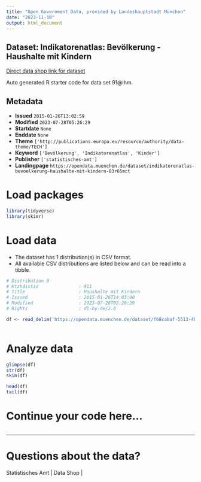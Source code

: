 ```yaml
---
title: "Open Government Data, provided by Landeshauptstadt München"
date: "2023-11-18"
output: html_document
---
```


## Dataset: Indikatorenatlas: Bevölkerung - Haushalte mit Kindern

[Direct data shop link for dataset](https://opendata.muenchen.de/dataset/indikatorenatlas-bevoelkerung-haushalte-mit-kindern-83r65mct)

Auto generated R starter code for data set 91@lhm.

## Metadata

- **Issued** `2015-01-26T13:02:59`
- **Modified** `2023-07-28T05:26:29`
- **Startdate** `None`
- **Enddate** `None`
- **Theme** `['http://publications.europa.eu/resource/authority/data-theme/TECH']`
- **Keyword** `['Bevölkerung', 'Indikatorenatlas', 'Kinder']`
- **Publisher** `['statistisches-amt']`
- **Landingpage** `https://opendata.muenchen.de/dataset/indikatorenatlas-bevoelkerung-haushalte-mit-kindern-83r65mct`


# Load packages

```r

library(tidyverse)
library(skimr)

```

# Load data

-   The dataset has 1 distribution(s) in CSV format.
-   All available CSV distributions are listed below and can be read into a tibble.

```r

# Distribution 0
# Ktzhdistid               : 911
# Title                    : Haushalte mit Kindern
# Issued                   : 2015-01-26T14:03:00
# Modified                 : 2023-07-28T05:26:29
# Rights                   : dl-by-de/2.0

df <- read_delim('https://opendata.muenchen.de/dataset/f68cabaf-5513-4b6d-a539-cef6e4b9437f/resource/238034f8-d7dc-44ab-87c7-d7ee41491f8e/download/indikat_bevoelkerung_haushalte_mit_kindern_240723.csv')



```

# Analyze data

```r

glimpse(df)
str(df)
skim(df)

head(df)
tail(df)

```

# Continue your code here...

```r

```

------------------------------------------------------------------------

# Questions about the data?

Statistisches Amt | Data Shop | 

